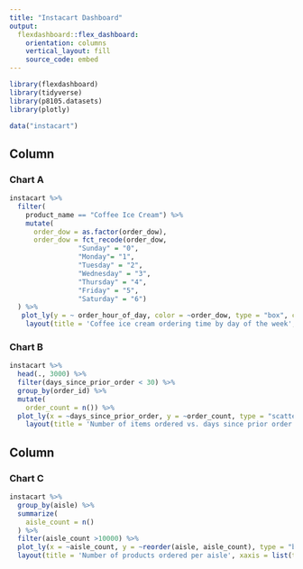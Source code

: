```yaml
---
title: "Instacart Dashboard"
output: 
  flexdashboard::flex_dashboard:
    orientation: columns
    vertical_layout: fill
    source_code: embed
---
```


```r
library(flexdashboard)
library(tidyverse)
library(p8105.datasets)
library(plotly)
```

```r
data("instacart")
```

Column {data-width=500}
-----------------------------------------------------------------------

### Chart A

```r
instacart %>% 
  filter(
    product_name == "Coffee Ice Cream") %>% 
    mutate(
      order_dow = as.factor(order_dow),
      order_dow = fct_recode(order_dow, 
                 "Sunday" = "0",
                 "Monday"= "1",
                 "Tuesday" = "2",
                 "Wednesday" = "3",
                 "Thursday" = "4",
                 "Friday" = "5",
                 "Saturday" = "6")
  ) %>% 
   plot_ly(y = ~ order_hour_of_day, color = ~order_dow, type = "box", colors = "viridis") %>% 
    layout(title = 'Coffee ice cream ordering time by day of the week', xaxis = list(title = 'Day of the week'), yaxis = list(title = 'Hour of the day'))
```

### Chart B

```r
instacart %>%
  head(., 3000) %>% 
  filter(days_since_prior_order < 30) %>% 
  group_by(order_id) %>% 
  mutate(
    order_count = n()) %>% 
  plot_ly(x = ~days_since_prior_order, y = ~order_count, type = "scatter", mode = "markers") %>% 
    layout(title = 'Number of items ordered vs. days since prior order ', xaxis = list(title = 'Days since prior order'), yaxis = list(title = 'Number of items per order'))
```

Column {data-width=500}
-----------------------------------------------------------------------

### Chart C

```r
instacart %>% 
  group_by(aisle) %>% 
  summarize(
    aisle_count = n()
  ) %>% 
  filter(aisle_count >10000) %>% 
  plot_ly(x = ~aisle_count, y = ~reorder(aisle, aisle_count), type = "bar", orientation = "h", colors = "viridis") %>% 
  layout(title = 'Number of products ordered per aisle', xaxis = list(title = 'Number of products'), yaxis = list(title = 'Aisle name'))
```
